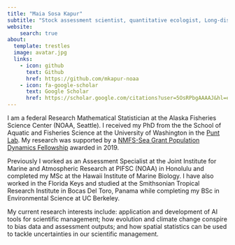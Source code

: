 ```yaml
---
title: "Maia Sosa Kapur"
subtitle: "Stock assessment scientist, quantitative ecologist, Long-distance runner"
website: 
    search: true
about:
  template: trestles
  image: avatar.jpg
  links:  
    - icon: github
      text: Github
      href: https://github.com/mkapur-noaa
    - icon: fa-google-scholar
      text: Google Scholar
      href: https://scholar.google.com/citations?user=5OsRPbgAAAAJ&hl=en
---
```


I am a federal Research Mathematical Statistician at the Alaska Fisheries Science Center (NOAA, Seattle). I received my PhD from the the School of Aquatic and Fisheries Science at the University of Washington in the [Punt Lab](http://puntlab.washington.edu/maia-kapur/). My research was supported by a [NMFS-Sea Grant Population Dynamics Fellowship](https://seagrant.noaa.gov/News/Article/ArtMID/1660/ArticleID/2750/NOAA-Sea-Grant-and-Fisheries-announce-2019-Ecosystem-and-Population-Dynamics-Fellows) awarded in 2019.

Previously I worked as an Assessment Specialist at the Joint Institute for Marine and Atmospheric Research at PIFSC (NOAA) in Honolulu and completed my MSc at the Hawaii Institute of Marine Biology. I have also worked in the Florida Keys and studied at the Smithsonian Tropical Research Institute in Bocas Del Toro, Panama while completing my BSc in Environmental Science at UC Berkeley.

My current research interests include: application and development of AI tools for scientific management; how evolution and climate change conspire to bias data and assessment outputs; and how spatial statistics can be used to tackle uncertainties in our scientific management.
